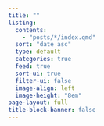 ```yaml
---
title: ""
listing:
  contents: 
    - "posts/*/index.qmd"
  sort: "date asc"
  type: default
  categories: true
  feed: true
  sort-ui: true
  filter-ui: false
  image-align: left
  image-height: "8em"
page-layout: full
title-block-banner: false
---
```


